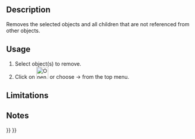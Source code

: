 <languages/>

{{Docnav
|[[OpenSCAD_ReplaceObject|Replace Object]]
|[[OpenSCAD_RefineShapeFeature|Refine Shape Feature]]
|[[OpenSCAD_Workbench|OpenSCAD]]
|IconL=OpenSCAD_ReplaceObject.svg
|IconR=OpenSCAD_RefineShapeFeature.svg
|IconC=Workbench_OpenSCAD.svg
}}

{{GuiCommand
|Name=OpenSCAD RemoveSubtree‏‎
|MenuLocation=OpenSCAD → Remove Objects and their children
|Workbenches=[[OpenSCAD_Workbench|OpenSCAD]]
}}

==Description== 

Removes the selected objects and all children that are not referenced from other objects.

==Usage== 

# Select object(s) to remove.
# Click on [[Image:OpenSCAD_RemoveSubtree.svg|32px]] or choose {{KEY|OpenSCAD}} → {{KEY|[[Image:OpenSCAD_RemoveSubtree.svg|32px]] Remove Objects and their children}} from the top menu.

==Limitations==


==Notes==


{{Docnav
|[[OpenSCAD_ReplaceObject|Replace Object]]
|[[OpenSCAD_RefineShapeFeature|Refine Shape Feature]]
|[[OpenSCAD_Workbench|OpenSCAD]]
|IconL=OpenSCAD_ReplaceObject.svg
|IconR=OpenSCAD_RefineShapeFeature.svg
|IconC=Workbench_OpenSCAD.svg
}}

{{OpenSCAD_Tools_navi{{#translation:}}}}
{{Userdocnavi{{#translation:}}}}